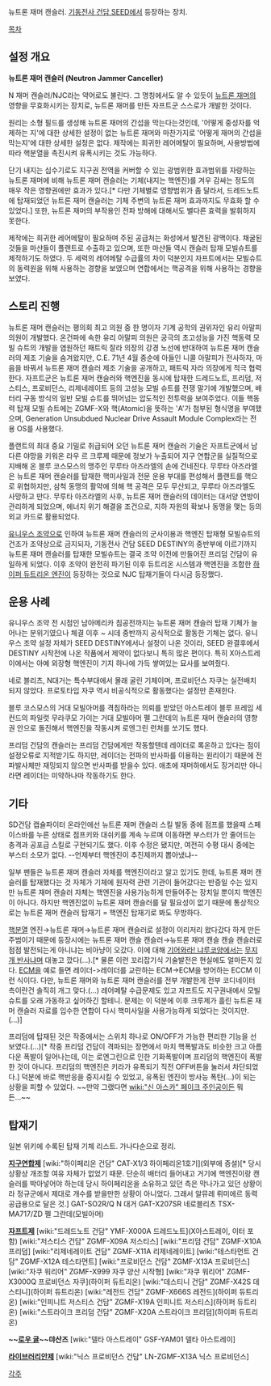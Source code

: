 뉴트론 재머 캔슬러. [[기동전사 건담 SEED]]에서 등장하는 장치.

[[목차]]
== 설정 개요 ==

'''뉴트론 재머 캔슬러 (Neutron Jammer Canceller)'''

N 재머 캔슬러/NJC라는 약어로도 불린다. 그 명칭에서도 알 수 있듯이 [[뉴트론 재머]]의 영향을 무효화시키는 장치로, 뉴트론 재머를 만든 자프트군 스스로가 개발한 것이다.

원리는 소형 필드를 생성해 뉴트론 재머의 간섭을 막는다는것인데, '어떻게 중성자를 억제하는 지'에 대한 상세한 설정이 없는 뉴트론 재머와 마찬가지로 '어떻게 재머의 간섭을 막는지'에 대한 상세한 설정은 없다. 제작에는 희귀한 레어메탈이 필요하며, 사용방법에 따라 핵분열을 촉진시켜 유폭시키는 것도 가능하다.

단기 내지는 십수기로도 지구권 전역을 커버할 수 있는 광범위한 효과범위를 자랑하는 뉴트론 재머에 비해 뉴트론 재머 캔슬러는 기체(내지는 핵엔진)를 겨우 감싸는 정도의 매우 작은 영향권에만 효과가 있다.[* 다만 기체별로 영향범위가 좀 달라서, 드레드노트에 탑재되었던 뉴트론 재머 캔슬러는 기체 주변의 뉴트론 재머 효과까지도 무효화 할 수 있었다.] 또한, 뉴트론 재머의 부작용인 전파 방해에 대해서도 별다른 효력을 발휘하지 못한다.

제작에는 희귀한 레어메탈이 필요하며 주된 공급처는 화성에서 발견된 광맥이다. 채굴된 것들을 마샨들이 플랜트로 수출하고 있으며, 또한 마샨들 역시 캔슬러 탑재 모빌슈트를 제작하기도 하였다. 두 세력의 레어메탈 수급률의 차이 덕분인지 자프트에서는 모빌슈트의 동력원을 위해 사용하는 경향을 보였으며 연합에서는 핵공격을 위해 사용하는 경향을 보였다.

== 스토리 진행 ==
뉴트론 재머 캔슬러는 평의회 최고 의원 중 한 명이자 기계 공학의 권위자인 유리 아말피 의원이 개발했다. 온건파에 속한 유리 아말피 의원은 궁극의 초고성능을 가진 핵동력 모빌 슈트의 개발을 염원하던 패트릭 잘라 의장의 강경 노선에 반대하여 뉴트론 재머 캔슬러의 제조 기술을 숨겨왔지만, C.E. 71년 4월 중순에 아들인 니콜 아말피가 전사하자, 마음을 바꿔서 뉴트론 재머 캔슬러 제조 기술을 공개하고, 패트릭 자라 의장에게 적극 협력한다. 자프트군은 뉴트론 재머 캔슬러와 핵엔진을 동시에 탑재한 드레드노트, 프리덤, 저스티스, 프로비던스, 리제네레이트 등의 고성능 모빌 슈트를 전쟁 말기에 개발했으며, 배터리 구동 방식의 일반 모빌 슈트를 뛰어넘는 압도적인 전투력을 보여주었다. 이들 핵동력 탑재 모빌 슈트에는 ZGMF-X와 핵(Atomic)을 뜻하는 'A'가 첨부된 형식명을 부여했으며, Generation Unsubdued Nuclear Drive Assault Module Complex라는 전용 OS를 사용했다.
 
플랜트의 최대 중요 기밀로 취급되어 오던 뉴트론 재머 캔슬러 기술은 자프트군에서 남다른 야망을 키워온 라우 르 크루제 때문에 정보가 누출되어 지구 연합군을 실질적으로 지배해 온 블루 코스모스의 맹주인 무루타 아즈라엘의 손에 건네진다. 무루타 아즈라엘은 뉴트론 재머 캔슬러를 탑재한 핵미사일과 전문 운용 부대를 편성해서 플랜트를 핵으로 위협하지만, 삼척 동맹의 활약에 의해 핵 공격은 모두 무산되고, 무루타 아즈라엘도 사망하고 만다. 무루타 아즈라엘의 사후, 뉴트론 재머 캔슬러의 데이터는 대서양 연방이 관리하게 되었으며, 에너지 위기 해결을 조건으로, 지하 자원의 확보나 동맹을 맺는 등의 외교 카드로 활용되었다.

[[유니우스 조약]]으로 인하여 뉴트론 재머 캔슬러의 군사이용과 핵엔진 탑재형 모빌슈트의 건조가 조약상으로 금지되자, 기동전사 건담 SEED DESTINY의 중반부에 이르기까지 뉴트론 재머 캔슬러를 탑재한 모빌슈트는 결국 조약 이전에 만들어진 프리덤 건담이 유일하게 되었다. 이후 조약이 완전히 파기된 이후 듀트리온 시스템과 핵엔진을 조합한 [[하이퍼 듀트리온 엔진]]이 등장하는 것으로 NJC 탑재기들이 다시금 등장했다.

== 운용 사례 ==
유니우스 조약 전 시점인 남아메리카 침공전까지는 뉴트론 재머 캔슬러 탑재 기체가 늘어나는 분위기였으나 체결 이후 ~ 시데 중반까지 공식적으로 활동한 기체는 없다. 유니우스 조약 설정 자체가 SEED DESTINY에서나 설정이 나온 것이라, SEED 완결후에서 DESTINY 시작전에 나온 작품에서 제약이 없다보니 특히 많은 편이다. 특히 X아스트레이에서는 아예 외장형 핵엔진이 기지 하나에 가득 쌓여있는 묘사를 보여줬다.

네로 블리츠, N대거는 특수부대에서 몰래 굴린 기체이며, 프로비던스 자쿠는 실전배치 되지 않았다. 프로토타입 자쿠 역시 비공식적으로 활동했다는 설정만 존재한다.

블루 코스모스의 거대 모빌아머를 격침하라는 의뢰를 받았던 아스트레이 블루 프레임 세컨드의 파일럿 무라쿠모 가이는 거대 모빌아머 펠 그란데의 뉴트론 재머 캔슬러의 영향권 안으로 돌진해서 핵엔진을 작동시켜 로엔그린 런처를 쏘기도 했다. 

프리덤 건담의 캔슬러는 프리덤 건담에게만 작동할텐데 레이더로 록온하고 있다는 점이 설정오류로 지적받기도 하지만, 레이더는 전파의 반사파를 이용하는 원리이기 때문에 전파발사체만 재밍되지 않으면 반사파를 받을수 있다. 애초에 재머하에서도 장거리만 아니라면 레이더는 미약하나마 작동하기도 한다.
== 기타 ==
SD건담 캡슐파이터 온라인에선 뉴트론 재머 캔슬러 스킬 발동 중에 점프를 했을때 스페이스바를 누른 상태로 점프키와 대쉬키를 계속 누르며 이동하면 부스터가 안 줄어드는 충격과 공포급 스킬로 구현되기도 했다. 이후 수정은 됐지만, 여전히 수평 대시 중에는 부스터 소모가 없다. --언제부터 핵엔진이 추진제까지 뽑아냈냐--

일부 팬들은 뉴트론 재머 캔슬러 자체를 핵엔진이라고 알고 있기도 한데, 뉴트론 재머 캔슬러를 탑재했다는 것 자체가 기체에 원자력 관련 기관이 들어갔다는 반증일 수는 있지만 뉴트론 재머 캔슬러 자체는 핵엔진을 사용가능하게 만들어주는 장치일 뿐이지 핵엔진이 아니다. 하지만 핵엔진없이 뉴트론 재머 캔슬러를 달 필요성이 없기 때문에 통상적으로는 뉴트론 재머 캔슬러 탑재기 = 핵엔진 탑재기로 봐도 무방하다. 

[[핵분열]] 엔진→뉴트론 재머→뉴트론 재머 캔슬러로 설정이 이리저리 왔다갔다 하게 만든 주범이기 때문에 등장시에는 뉴트론 재머 캔슬 캔슬러→뉴트론 재머 캔슬 캔슬 캔슬러로 점점 발전되는게 아니냐는 비아냥이 오갔다. 이에 대해 [[기어와라! 냐루코양]]에서는 [[무지개 반사]]냐며 대놓고 깠다(…).[* 물론 이런 꼬리잡기식 기술발전은 현실에도 얼마든지 있다. [[ECM]]을 예로 들면 레이더->레이더를 교란하는 ECM->ECM을 방어하는 ECCM 이런 식이다. 다만, 뉴트론 재머와 뉴트론 재머 캔슬러를 전부 개발한게 전부 코디네이터 측이란건 솔직히 개그 맞다.(...) 레어메탈 수급문제도 있고 자프트도 지구권내에서 모빌슈트를 오래 가동하고 싶어하긴 할테니. 문제는 이 덕분에 이후 크루제가 흘린 뉴트론 재머 캔슬러 자료를 입수한 연합이 다시 핵미사일을 사용가능하게 되었다는 것이지만.(...)]

프리덤에 탑재된 것은 작중에서는 스위치 하나로 ON/OFF가 가능한 편리한 기능을 선보였다.(…)[* 작중 프리덤 건담이 격파되는 장면에서 마치 핵폭발과도 비슷한 크고 아름다운 폭발이 일어나는데, 이는 로엔그린으로 인한 기화폭발이며 프리덤의 핵엔진이 폭발한 것이 아니다. 프리덤의 핵엔진은 키라가 유폭되기 직전 OFF버튼을 눌러서 차단되었다.] 덕분에 바로 핵반응을 중지시킬 수 있었고, 유폭된 엔진이 방사능 폭탄(…)이 되는 상황을 피할 수 있었다. ~~만약 그랬다면 [[wiki:"신 아스카" 페이크 주인공]]이든 뭐든...~~

== 탑재기 ==
일본 위키에 수록된 탑재 기체 리스트. 가나다순으로 정리.

'''[[지구연합]]제'''
[wiki:"하이페리온 건담" CAT-X1/3 하이페리온1호기](외부에 증설)[* 당시 상황상 개조할 여유 자체가 없었기 때문. 단순히 배터리 들어내고 거기에 핵엔진이랑 캔슬러를 박아넣어야 하는데 당시 하이페리온을 소유하고 있던 측은 막나가고 있던 상황이라 정규군에서 제대로 개수를 받을만한 상황이 아니었다. 그래서 알뮤레 뤼미에르 동력 공급용으로 달은 것.]
GAT-SO2R/Q N 대거
GAT-X207SR 네로블리츠
TSX-MA717/ZD 펠 그란데(모빌아머)

'''[[자프트]]제'''
[wiki:"드레드노트 건담" YMF-X000A 드레드노트](X아스트레이, 이터 포함)
[wiki:"저스티스 건담" ZGMF-X09A 저스티스]
[wiki:"프리덤 건담" ZGMF-X10A 프리덤]
[wiki:"리제네레이트 건담" ZGMF-X11A 리제네레이트]
[wiki:"테스타먼트 건담" ZGMF-X12A 테스타먼트]
[wiki:"프로비던스 건담" ZGMF-X13A 프로비던스] 
[wiki:"자쿠 워리어" ZGMF-X999 자쿠 양산 시작형]
[wiki:"자쿠 워리어" ZGMF-X3000Q 프로비던스 자쿠](하이퍼 듀트리온)
[wiki:"데스티니 건담" ZGMF-X42S 데스티니](하이퍼 듀트리온)
[wiki:"레전드 건담" ZGMF-X666S 레전드](하이퍼 듀트리온)
[wiki:"인피니트 저스티스 건담" ZGMF-X19A 인피니트 저스티스](하이퍼 듀트리온)
[wiki:"스트라이크 프리덤 건담" ZGMF-X20A 스트라이크 프리덤](하이퍼 듀트리온)

'''~~[[로우 귤]]~~먀산즈'''
[wiki:"델타 아스트레이" GSF-YAM01 델타 아스트레이]

'''[[라이브러리안]]제'''
[wiki:"닉스 프로비던스 건담" LN-ZGMF-X13A 닉스 프로비던스]

[[각주]]
